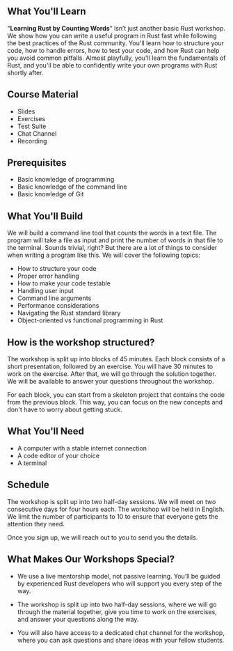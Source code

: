 ## What You'll Learn

"**Learning Rust by Counting Words**" isn’t just another basic Rust workshop. We
show how you can write a useful program in Rust fast while following the best
practices of the Rust community. You'll learn how to structure your code, how to
handle errors, how to test your code, and how Rust can help you avoid common
pitfalls. Almost playfully, you'll learn the fundamentals of Rust, and you'll be
able to confidently write your own programs with Rust shortly after.

## Course Material

* Slides
* Exercises
* Test Suite
* Chat Channel
* Recording

## Prerequisites

* Basic knowledge of programming
* Basic knowledge of the command line
* Basic knowledge of Git

## What You'll Build

We will build a command line tool that counts the words in a text file. The
program will take a file as input and print the number of words in that file to
the terminal. Sounds trivial, right? But there are a lot of things to consider
when writing a program like this. We will cover the following topics:

* How to structure your code
* Proper error handling
* How to make your code testable
* Handling user input
* Command line arguments
* Performance considerations
* Navigating the Rust standard library
* Object-oriented vs functional programming in Rust

## How is the workshop structured?

The workshop is split up into blocks of 45 minutes. Each block consists of a
short presentation, followed by an exercise. You will have 30 minutes to work on
the exercise. After that, we will go through the solution together. 
We will be available to answer your questions throughout the workshop.

For each block, you can start from a skeleton project that contains the code
from the previous block. This way, you can focus on the new concepts and don't
have to worry about getting stuck.

## What You'll Need

* A computer with a stable internet connection
* A code editor of your choice
* A terminal

## Schedule

The workshop is split up into two half-day sessions. We will meet on two
consecutive days for four hours each. The workshop will be held in English.
We limit the number of participants to 10 to ensure that everyone gets the
attention they need.

Once you sign up, we will reach out to you to send you the details.

## What Makes Our Workshops Special?

* We use a live mentorship model, not passive learning. You’ll be guided by
  experienced Rust developers who will support you every step of the way.

* The workshop is split up into two half-day sessions, where we will go through
  the material together, give you time to work on the exercises, and answer your
  questions along the way.

* You will also have access to a dedicated chat channel for the workshop, where
  you can ask questions and share ideas with your fellow students.
